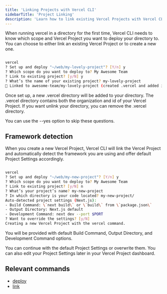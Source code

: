 ```yaml
---
title: 'Linking Projects with Vercel CLI'
sidebarTitle: 'Project Linking'
description: 'Learn how to link existing Vercel Projects with Vercel CLI.'
---
```


When running vercel in a directory for the first time, Vercel CLI needs to know which scope and Vercel Project you want to deploy your directory to. You can choose to either link an existing Vercel Project or to create a new one.


```bash terminal

vercel
? Set up and deploy "~/web/my-lovely-project"? [Y/n] y
? Which scope do you want to deploy to? My Awesome Team
? Link to existing project? [y/N] y
? What’s the name of your existing project? my-lovely-project
🔗 Linked to awesome-team/my-lovely-project (created .vercel and added it to .gitignore)
```

Once set up, a new .vercel directory will be added to your directory. The .vercel directory contains both the organization and id of your Vercel Project. If you want unlink your directory, you can remove the .vercel directory.

You can use the --yes option to skip these questions.

## Framework detection
When you create a new Vercel Project, Vercel CLI will link the Vercel Project and automatically detect the framework you are using and offer default Project Settings accordingly.

```bash terminal

vercel
? Set up and deploy "~/web/my-new-project"? [Y/n] y
? Which scope do you want to deploy to? My Awesome Team
? Link to existing project? [y/N] n
? What’s your project’s name? my-new-project
? In which directory is your code located? my-new-project/
Auto-detected project settings (Next.js):
- Build Command: \`next build\` or \`build\` from \`package.json\`
- Output Directory: Next.js default
- Development Command: next dev --port $PORT
? Want to override the settings? [y/N]
Creating a new Vercel Project with the vercel command.
```

You will be provided with default Build Command, Output Directory, and Development Command options.

You can continue with the default Project Settings or overwrite them. You can also edit your Project Settings later in your Vercel Project dashboard.

## Relevant commands
- [deploy](/cli/commands/deploy)
- [link](/cli/commands/link)
